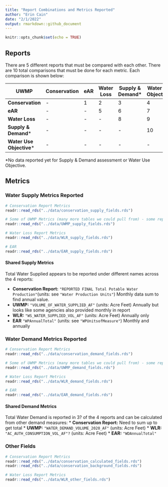 ```yaml
---
title: "Report Combinations and Metrics Reported"
author: "Erin Cain"
date: "2/1/2022"
output: rmarkdown::github_document
---
```


```r
knitr::opts_chunk$set(echo = TRUE)
```

## Reports 

There are 5 different reports that must be compared with each other. There are 10 total comparisons that must be done for each metric. Each comparison is shown below: 


| UWMP| Conservation| eAR| Water Loss| Supply & Demand* | Water Use Objective* | 
| -------------- | -------- | ------- | ------------ | ----------------| ---------- | 
| **Conservation** | - | 1 | 2 | 3 | 4 | 
| **eAR** | - | - | 5 | 6 | 7 | 
| **Water Loss** | - | - | - | 8 | 9 | 
| **Supply & Demand*** | - | - | - | - | 10 | 
| **Water Use Objective*** | - | - | - | - | - | 

*No data reported yet for Supply & Demand assessment or Water Use Objective. 

## Metrics

### Water Supply Metrics Reported 

```r
# Conservation Report Metrics
readr::read_rds("../data/conservation_supply_fields.rds")

# Some of UWMP Metrics (many more tables we could pull from) - some reports give metrics for each month but others just have annual values.* 
readr::read_rds("../data/UWMP_supply_fields.rds")

# Water Loss Report Metrics
readr::read_rds("../data/WLR_supply_fields.rds")

# EAR 
readr::read_rds("../data/EAR_supply_fields.rds")

```

#### Shared Supply Metrics 

Total Water Supplied appears to be reported under different names across the 4 reports: 

* **Conservation Report:** `"REPORTED FINAL Total Potable Water Production"`(units: see `"Water Production Units"`) Monthly data sum to find annual value. 
* **UWMP:** `"VOLUME_OF_WATER_SUPPLIED_AF"` (units: Acre Feet) Annually but looks like some agencies also provided monthly in report  
* **WLR:** `"WS_WATER_SUPPLIED_VOL_AF"` (units: Acre Feet) Annually only 
* **EAR** `"WPAnnualTotal"` (units: see `"WPUnitsofMeasure"`) Monthly and annually 


### Water Demand Metrics Reported 

```r
# Conservation Report Metrics
readr::read_rds("../data/conservation_demand_fields.rds")

# Some of UWMP Metrics (many more tables we could pull from) - some reports give metrics for each month but others just have annual values.* 
readr::read_rds("../data/UWMP_demand_fields.rds")

# Water Loss Report Metrics
readr::read_rds("../data/WLR_demand_fields.rds")

# EAR 
readr::read_rds("../data/EAR_demand_fields.rds")

```

#### Shared Demand Metrics

Total Water Demand is reported in 3? of the 4 reports and can be calculated from other demand measures: 
* **Conservation Report:** Need to sum up to get total 
* **UWMP:** `"WATER_DEMAND_VOLUME_2020_AF"` (units: Acre Feet)
* **WLR:** `"AC_AUTH_CONSUMPTION_VOL_AF"?` (units: Acre Feet)
* **EAR:** `"WDAnnualTotal"` 

### Other Fields 
```r
# Conservation Report Metrics
readr::read_rds("../data/conservation_calculated_fields.rds")
readr::read_rds("../data/conservation_background_fields.rds")

# Water Loss Report Metrics
readr::read_rds("../data/WLR_other_fields.rds")
```